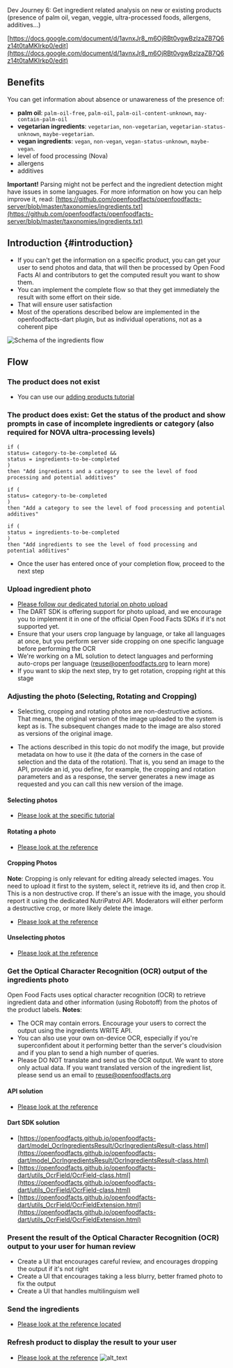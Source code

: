 Dev Journey 6: Get ingredient related analysis on new or existing products (presence of palm oil, vegan, veggie, ultra-processed foods, allergens, additives…)

[https://docs.google.com/document/d/1avnxJr8_m6OjRBt0vgwBzlzaZB7Q6z14t0taMKIrkp0/edit](https://docs.google.com/document/d/1avnxJr8_m6OjRBt0vgwBzlzaZB7Q6z14t0taMKIrkp0/edit)

## Benefits
You can get information about absence or unawareness of the presence of:

- **palm oil**: `palm-oil-free`, `palm-oil`, `palm-oil-content-unknown`, `may-contain-palm-oil`
- **vegetarian ingredients**: `vegetarian`, `non-vegetarian`, `vegetarian-status-unknown`, `maybe-vegetarian`.
- **vegan ingredients**: `vegan`, `non-vegan`, `vegan-status-unknown`, `maybe-vegan`.
- level of food processing (Nova)
- allergens
- additives

**Important!** Parsing might not be perfect and the ingredient detection might have issues in some languages. For more information on how you can help improve it, read: [https://github.com/openfoodfacts/openfoodfacts-server/blob/master/taxonomies/ingredients.txt](https://github.com/openfoodfacts/openfoodfacts-server/blob/master/taxonomies/ingredients.txt)


## Introduction {#introduction}

* If you can't get the information on a specific product, you can get your user to send photos and data, that will then be processed by Open Food Facts AI and contributors to get the computed result you want to show them.
* You can implement the complete flow so that they get immediately the result with some effort on their side.
* That will ensure user satisfaction
* Most of the operations described below are implemented in the openfoodfacts-dart plugin, but as individual operations, not as a coherent pipe

![Schema of the ingredients flow](https://docs.google.com/drawings/d/12345/export/png)

## Flow
### The product does not exist
* You can use our [adding products tutorial](./adding-missing-products.md)

### The product does exist: Get the status of the product and show prompts in case of incomplete ingredients or category (also required for NOVA ultra-processing levels)

``` title="The product does exist: Get the status of the product and show prompts in case of incomplete ingredients or category (also required for NOVA ultra-processing levels)"
if ( 
status= category-to-be-completed && 
status = ingredients-to-be-completed 
)
then "Add ingredients and a category to see the level of food processing and potential additives"

if ( 
status= category-to-be-completed
)
then "Add a category to see the level of food processing and potential additives"

if ( 
status = ingredients-to-be-completed 
)
then "Add ingredients to see the level of food processing and potential additives"
```

* Once the user has entered once of your completion flow, proceed to the next step

### Upload ingredient photo
* [Please follow our dedicated tutorial on photo upload](../tutorial-uploading-photo-to-a-product.md)
* The DART SDK is offering support for photo upload, and we encourage you to implement it in one of the official Open Food Facts SDKs if it's not supported yet.
* Ensure that your users crop language by language, or take all languages at once, but you perform server side cropping on one specific language before performing the OCR
* We're working on a ML solution to detect languages and performing auto-crops per language ([reuse@openfoodfacts.org](mailto:reuse@openfoodfacts.org) to learn more)
* If you want to skip the next step, try to get rotation, cropping right at this stage

### Adjusting the photo (Selecting, Rotating and Cropping)

* Selecting, cropping and rotating photos are non-destructive actions. That means, the original version of the image uploaded to the system is kept as is. The subsequent changes made to the image are also stored as versions of the original image.

* The actions described in this topic do not modify the image, but provide metadata on how to use it (the data of the corners in the case of selection and the data of the rotation). That is, you send an image to the API, provide an id, you define, for example, the cropping and rotation parameters and as a response, the server generates a new image as requested and you can call this new version of the image.

#### Selecting photos

* [Please look at the specific tutorial](../tutorial-uploading-photo-to-a-product.md)

#### Rotating a photo

* [Please look at the reference](https://openfoodfacts.github.io/openfoodfacts-server/api/ref-v2/#get-/cgi/product_image_crop.pl)

#### Cropping Photos

**Note**: Cropping is only relevant for editing already selected images. You need to upload it first to the system, select it, retrieve its id, and then crop it.
This is a non destructive crop. If there's an issue with the image, you should report it using the dedicated NutriPatrol API. 
Moderators will either perform a destructive crop, or more likely delete the image.
* [Please look at the reference](https://openfoodfacts.github.io/openfoodfacts-server/api/ref-v2/#post-/cgi/product_image_crop.pl)

#### Unselecting photos

* [Please look at the reference](https://openfoodfacts.github.io/openfoodfacts-server/api/ref-v2/#post-/cgi/product_image_unselect.pl)

### Get the Optical Character Recognition (OCR) output of the ingredients photo

Open Food Facts uses optical character recognition (OCR) to retrieve ingredient data and other information (using Robotoff) from the photos of the product labels.
**Notes**:
* The OCR may contain errors. Encourage your users to correct the output using the ingredients WRITE API.
* You can also use your own on-device OCR, especially if you're superconfident about it performing better than the server's cloudvision and if you plan to send a high number of queries.
* Please DO NOT translate and send us the OCR output. We want to store only actual data. If you want translated version of the ingredient list, please send us an email to reuse@openfoodfacts.org

#### API solution

* [Please look at the reference](https://openfoodfacts.github.io/openfoodfacts-server/api/ref-v2/#get-/cgi/ingredients.pl)

#### Dart SDK solution

* [https://openfoodfacts.github.io/openfoodfacts-dart/model_OcrIngredientsResult/OcrIngredientsResult-class.html](https://openfoodfacts.github.io/openfoodfacts-dart/model_OcrIngredientsResult/OcrIngredientsResult-class.html) 
* [https://openfoodfacts.github.io/openfoodfacts-dart/utils_OcrField/OcrField-class.html](https://openfoodfacts.github.io/openfoodfacts-dart/utils_OcrField/OcrField-class.html)
* [https://openfoodfacts.github.io/openfoodfacts-dart/utils_OcrField/OcrFieldExtension.html](https://openfoodfacts.github.io/openfoodfacts-dart/utils_OcrField/OcrFieldExtension.html)


### Present the result of the Optical Character Recognition (OCR) output to your user for human review

* Create a UI that encourages careful review, and encourages dropping the output if it's not right
* Create a UI that encourages taking a less blurry, better framed photo to fix the output
* Create a UI that handles multilinguism well

### Send the ingredients

* [Please look at the reference located](https://openfoodfacts.github.io/openfoodfacts-server/api/ref-v2/#post-/cgi/product_jqm2.pl)

### Refresh product to display the result to your user

* [Please look at the reference](https://openfoodfacts.github.io/openfoodfacts-server/api/ref-v3/#get-/api/v3/product/-barcode-)
![alt_text](images/image1.png "image_tooltip")

